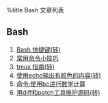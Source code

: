 %title Bash 文章列表
==Bash==
# [[bash/bash_shortcuts|Bash 快捷键(转)]]
# [[bash/bash_common_commands|常用命令小技巧]]
# [[bash/tmux_help|tmux 指南(转)]]
# [[bash/echo_color|使用echo输出有颜色的内容(转)]]
# [[bash/command_bc|命令:使用bc进行数学计算]]
# [[bash/diff_and_patch|用diff和patch工具维护源码(转)]]

